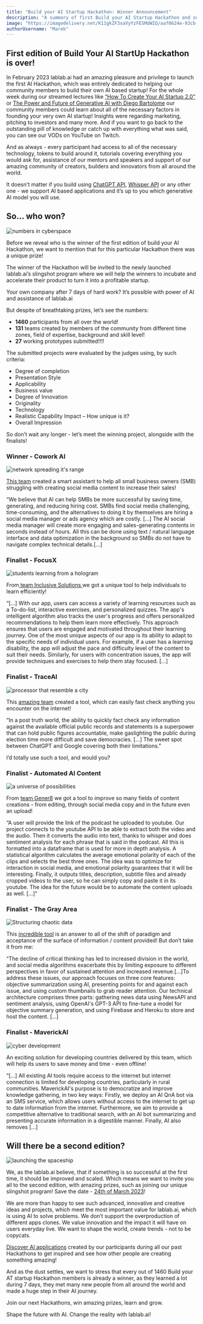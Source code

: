 ```yaml
---
title: "Build your AI Startup Hackathon: Winner Announcement"
description: "A summary of first Build your AI Startup Hackathon and sneak peak into the best projects."
image: "https://imagedelivery.net/K11gkZF3xaVyYzFESMdWIQ/aaf0624e-93cb-41e1-0a68-d7d38b768d00/full"
authorUsername: "Marek"
---
```


## First edition of Build Your AI StartUp Hackathon is over!

In February 2023 lablab.ai had an amazing pleasure and privilege to launch the first AI Hackathon, which was entirely dedicated to helping our community members to build their own AI based startup! For the whole week during our streamed lectures like [“How To Create Your AI Startup 2.0”](https://lablab.ai/stream/how-to-create-your-ai-startup-2) or [The Power and Future of Generative AI with Diego Bartolome](https://lablab.ai/stream/the-power-and-future-of-generative-ai-with-diego-bartolome) our community members could learn about all of the necessary factors in founding your very own AI startup! Insights were regarding marketing, pitching to investors and many more. And if you want to go back to the outstanding pill of knowledge or catch up with everything what was said, you can see our VODs on YouTube on Twitch.

And as always - every participant had access to all of the necessary technology, tokens to build around it, tutorials covering everything you would ask for, assistance of our mentors and speakers and support of our amazing community of creators, builders and innovators from all around the world. 

It doesn't matter if you build using [ChatGPT API](https://lablab.ai/tech/openai/chatgpt), [Whisper API](https://lablab.ai/tech/openai/whisper) or any other one - we support AI based applications and it’s up to you which generative AI model you will use.


## So… who won?

<Img src="https://imagedelivery.net/K11gkZF3xaVyYzFESMdWIQ/8b3c3740-7643-4a31-e765-b379154ec600/full" alt="numbers in cyberspace" />

Before we reveal who is the winner of the first edition of build your AI Hackathon, we want to mention that for this particular Hackathon there was a unique prize! 

The winner of the Hackathon will be invited to the newly launched lablab.ai’s slingshot program where we will help the winners to incubate and accelerate their product to turn it into a profitable startup.

Your own company after 7 days of hard work? It’s possible with power of AI and assistance of lablab.ai

But despite of breathtaking prizes, let’s see the numbers:



* **1460** participants from all over the world!
* **131** teams created by members of the community from different time zones, field of expertise, background and skill level!
* **27** working prototypes submitted!!!!

The submitted projects were evaluated by the judges using, by such criteria: 



* Degree of completion 
* Presentation Style 
* Applicability
* Business value 
* Degree of Innovation
* Originality
* Technology
* Realistic Capability Impact – How unique is it?
* Overall Impression

So don’t wait any longer - let’s meet the winning project, alongside with the finalists!


### Winner - Cowork AI

<Img src="https://imagedelivery.net/K11gkZF3xaVyYzFESMdWIQ/64212468-96bb-4c85-d854-dcc3ca7cca00/full" alt="network spreading it's range" />

[This team](https://lablab.ai/event/ai-startup-hackathon/cowork/cowork-ai) created a smart assistant to help all small business owners (SMB) struggling with creating social media content to increase their sales!

“We believe that AI can help SMBs be more successful by saving time, generating, and reducing hiring cost. SMBs find social media challenging, time-consuming, and the alternatives to doing it by themselves are hiring a social media manager or ads agency which are costly. [...] The AI social media manager will create more engaging and sales-generating contents in seconds instead of hours. All this can be done using text / natural language interface and data optimization in the background so SMBs do not have to navigate complex technical details.[...]

### Finalist - FocusX

<Img src="https://imagedelivery.net/K11gkZF3xaVyYzFESMdWIQ/085e8f10-52e3-4f40-8d2c-d98c7e70d100/full" alt="students learning from a hologram" />

From[ team Inclusive Solutions ](https://lablab.ai/event/ai-startup-hackathon/inclusive-solutions/focusx)we got a unique tool to help individuals to learn efficiently!

“[...] With our app, users can access a variety of learning resources such as a To-do-list, interactive exercises, and personalized quizzes. The app's intelligent algorithm also tracks the user's progress and offers personalized recommendations to help them learn more effectively. This approach ensures that users are engaged and motivated throughout their learning journey. One of the most unique aspects of our app is its ability to adapt to the specific needs of individual users. For example, if a user has a learning disability, the app will adjust the pace and difficulty level of the content to suit their needs. Similarly, for users with concentration issues, the app will provide techniques and exercises to help them stay focused. [...]


### Finalist - TraceAI

<Img src="https://imagedelivery.net/K11gkZF3xaVyYzFESMdWIQ/934d10be-719b-4ab6-853f-825767668a00/full" alt="processor that resemble a city" />

This [amazing team](https://lablab.ai/event/ai-startup-hackathon/shinko-ai/traceai) created a tool, which can easily fast check anything you encounter on the internet!

“In a post truth world, the ability to quickly fact check any information against the available official public records and statements is a superpower that can hold public figures accountable, make gaslighting the public during election time more difficult and save democracies. [...] The sweet spot between ChatGPT and Google covering both their limitations.”

I’d totally use such a tool, and would you?


### Finalist - Automated AI Content

<Img src="https://imagedelivery.net/K11gkZF3xaVyYzFESMdWIQ/d0403d7e-6805-4866-b48f-c75e90979900/full" alt="a universe of possibilities" />

From [team Gener8](https://lablab.ai/event/ai-startup-hackathon/gener8/automated-ai-content-distribution) we got a tool to improve so many fields of content creations - from editing, through social media copy and in the future even an upload!

“A user will provide the link of the podcast he uploaded to youtube. Our project connects to the youtube API to be able to extract both the video and the audio. Then it converts the audio into text, thanks to whisper and does sentiment analysis for each phrase that is said in the podcast. All this is formatted into a dataframe that is used for more in depth analysis. A statistical algorithm calculates the average emotional polarity of each of the clips and selects the best three ones. The idea was to optimize for interaction in social media, and emotional polarity guarantees that it will be interesting. Finally, it outputs titles, description, subtitle files and already cropped videos to the user, so he can simply copy and paste it in its youtube. The idea for the future would be to automate the content uploads as well. [...]“


### Finalist - The Gray Area

<Img src="https://imagedelivery.net/K11gkZF3xaVyYzFESMdWIQ/45ae4d09-4835-42df-b76f-419888454e00/full" alt="Structuring chaotic data" />

This [incredible tool](https://lablab.ai/event/ai-startup-hackathon/minerva-go/the-gray-area-the-bias-mitigating-newsletter) is an answer to all of the shift of paradigm and acceptance of the surface of information / content provided! But don’t take it from me:

“The decline of critical thinking has led to increased division in the world, and social media algorithms exacerbate this by limiting exposure to different perspectives in favor of sustained attention and increased revenue.[...]To address these issues, our approach focuses on three core features: objective summarization using AI, presenting points for and against each issue, and using custom thumbnails to grab reader attention. Our technical architecture comprises three parts: gathering news data using NewsAPI and sentiment analysis, using OpenAI's GPT-3 API to fine-tune a model for objective summary generation, and using Firebase and Heroku to store and host the content. [...]


### Finalist - MaverickAI

<Img src="https://imagedelivery.net/K11gkZF3xaVyYzFESMdWIQ/5ee7482c-44ee-4bcc-485c-194d0febeb00/full" alt="cyber development" />

An exciting solution for developing countries delivered by this team, which will help its users to save money and time - even offline!

“[...] All existing AI tools require access to the internet but internet connection is limited for developing countries, particularly in rural communities. MaverickAI's purpose is to democratize and improve knowledge gathering, in two key ways: Firstly, we deploy an AI QnA bot via an SMS service, which allows users without access to the internet to get up to date information from the internet. Furthermore, we aim to provide a competitive alternative to traditional search, with an AI bot summarizing and presenting accurate information in a digestible manner. Finally, AI also removes [...]



## Will there be a second edition?

<Img src="https://imagedelivery.net/K11gkZF3xaVyYzFESMdWIQ/8ddd009e-7619-475a-1812-c5af48e97f00/full" alt="launching the spaceship" />

We, as the lablab.ai believe, that if something is so successful at the first time, it should be improved and scaled. Which means we want to invite you all to the second edition, with amazing prizes, such as joining our unique slingshot program! Save the date - [24th of March 2023](https://lablab.ai/event/ai-startup-hackathon-episode-2)!

We are more than happy to see such advanced, innovative and creative ideas and projects, which meet the most important value for lablab.ai, which is using AI to solve problems. We don’t support the overproduction of different apps clones. We value innovation and the impact it will have on users everyday live. We want to shape the world, create trends - not to be copycats.

[Discover AI applications](https://lablab.ai/apps) created by our participants  during all our past Hackathons to get inspired and see how other people are creating something amazing!

And as the dust settles, we want to stress that every out of 1460 Build your AT startup Hackathon members is already a winner, as they learned a lot during 7 days, they met many new people from all around the world and made a huge step in their AI journey. 

Join our next Hackathons, win amazing prizes, learn and grow. 

Shape the future with AI. Change the reality with lablab.ai!
